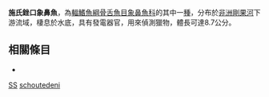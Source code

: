 {{Speciesbox
| name = 施氏銼口象鼻魚
| image = 
| image_width = 250px
| image_caption = 
| status = DD
| status_system = IUCN3.1
| genus = Stomatorhinus
| species = schoutedeni
| authority = [[Poll|Poll]], 1945
| synonyms = 
}}

'''施氏銼口象鼻魚'''，為[[輻鰭魚綱|輻鰭魚綱]][[骨舌魚目|骨舌魚目]][[象鼻魚科|象鼻魚科]]的其中一[[種|種]]，分布於[[非洲|非洲]][[剛果河|剛果河]]下游流域，棲息於水底，具有發電器官，用來偵測獵物，體長可達8.7公分。

== 相關條目 ==
*
{{Taxonbar|from=Q5815729}}

[[Category:IUCN红色名录数据缺乏物种|SS]]
[[Category:銼口象鼻魚屬|schoutedeni]]


{{Fish-stub}}